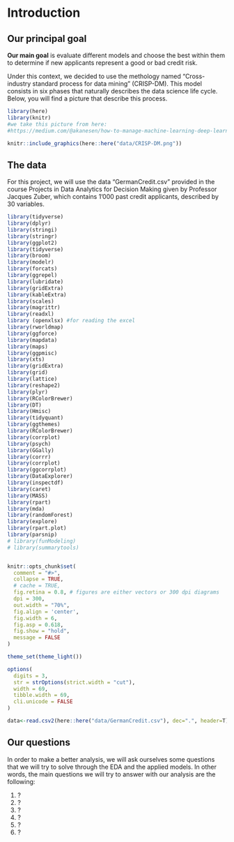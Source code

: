 # Introduction

## Our principal goal

**Our main goal** is evaluate different models and choose the best within them to determine if new applicants represent a good or bad credit risk.  

Under this context, we decided to use the methology named "Cross-industry standard process for data mining" (CRISP-DM). This model consists in six phases that naturally describes the data science life cycle. Below, you will find a picture that describe this process.   

```r

library(here)
library(knitr)
#we take this picture from here: 
#https://medium.com/@akanesen/how-to-manage-machine-learning-deep-learning-project-51f9b0fe164f

knitr::include_graphics(here::here("data/CRISP-DM.png"))

```


## The data

For this project, we will use the data "GermanCredit.csv" provided in the course Projects in Data Analytics for Decision Making given by Professor Jacques Zuber, which contains 1'000 past credit applicants, described by 30 variables.

```r

library(tidyverse)
library(dplyr)
library(stringi)
library(stringr)
library(ggplot2)
library(tidyverse)
library(broom)
library(modelr)
library(forcats)
library(ggrepel)
library(lubridate)
library(gridExtra)
library(kableExtra)
library(scales)
library(magrittr)
library(readxl)
library (openxlsx) #for reading the excel
library(rworldmap)
library(ggforce)
library(mapdata)
library(maps)
library(ggpmisc)
library(xts)
library(gridExtra)
library(grid)
library(lattice)
library(reshape2)
library(plyr)
library(RColorBrewer)
library(DT)
library(Hmisc)  
library(tidyquant)
library(ggthemes)
library(RColorBrewer)
library(corrplot)
library(psych)
library(GGally)
library(corrr)
library(corrplot)
library(ggcorrplot)
library(DataExplorer)
library(inspectdf)
library(caret)
library(MASS)
library(rpart)
library(mda)
library(randomForest)
library(explore)
library(rpart.plot)
library(parsnip)
# library(funModeling)
# library(summarytools)


knitr::opts_chunk$set(
  comment = "#>",
  collapse = TRUE,
  # cache = TRUE,
  fig.retina = 0.8, # figures are either vectors or 300 dpi diagrams
  dpi = 300,
  out.width = "70%",
  fig.align = 'center',
  fig.width = 6,
  fig.asp = 0.618,  
  fig.show = "hold",
  message = FALSE
)

theme_set(theme_light())

options(
  digits = 3,
  str = strOptions(strict.width = "cut"),
  width = 69,
  tibble.width = 69,
  cli.unicode = FALSE
)

data<-read.csv2(here::here("data/GermanCredit.csv"), dec=".", header=T)


```



## Our questions

In order to make a better analysis, we will ask ourselves some questions that we will try to solve through the EDA and the applied models. In other words, the main questions we will try to answer with our analysis are the following:

1) ?
2) ?
3) ?
4) ?
5) ?
6) ?
